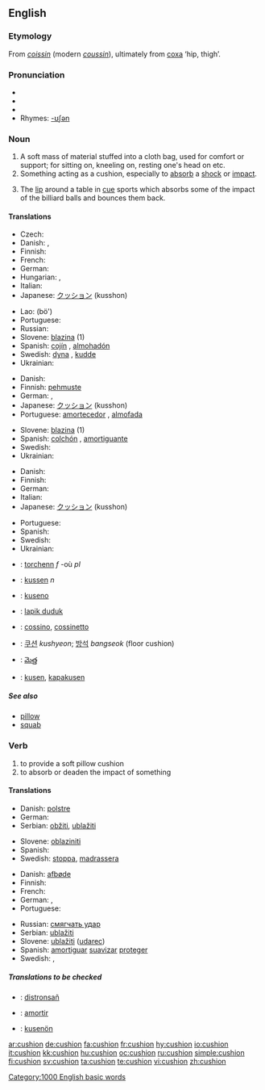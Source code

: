{{wikipedia}}
==English==

===Etymology===
From {{OF.}} ''[[coissin]]'' (modern ''[[coussin]]''), ultimately from {{L.}} [[coxa]] ‘hip, thigh’.

===Pronunciation===
* {{IPA|/ˈkʊʃən/}}
* {{SAMPA|/"kUS=@n/}}
* {{audio|en-us-cushion.ogg|Audio (US)}}
* Rhymes: [[Rhymes:English:-ʊʃən|-ʊʃən]]

===Noun===
{{en-noun}}

# A soft mass of material stuffed into a cloth bag, used for comfort or support; for sitting on, kneeling on, resting one's head on etc.
# Something acting as a cushion, especially to [[absorb]] a [[shock]] or [[impact]].
# {{context|sports|billiards|snooker|pool}} The [[lip]] around a table in [[cue]] sports which absorbs some of the impact of the billiard balls and bounces them back.

====Translations====
{{trans-top|soft material in cloth bag}}
* Czech: {{t-|cs|polštář|m}}
* Danish: {{t+|da|pude|c}}, {{t-|da|hynde|c}}
* Finnish: {{t+|fi|tyyny}}
* French: {{t+|fr|coussin|m}}
* German: {{t+|de|Kissen|n}}
* Hungarian: {{t+|hu|párna}}, {{t|hu|vánkos}}
* Italian: {{t+|it|cuscino|m}}
* Japanese: [[クッション]] (kusshon)
{{trans-mid}}
* Lao: {{Laoo|[[ເບາະ]]}} (bö')
* Portuguese: {{t+|pt|almofada|f}}
* Russian: {{t+|ru|подушка|f|sc=Cyrl}}
* Slovene: [[blazina]] {{f}} (1)
* Spanish: [[cojín]] {{m}}, [[almohadón]] {{m}}
* Swedish: [[dyna]] {{c}}, [[kudde]] {{c}}
* Ukrainian: {{t-|uk|подушка|f|tr=podúška|sc=Cyrl|xs=Ukrainian}}
{{trans-bottom}}

{{trans-top|absorbent or protective item}}
* Danish: {{t-|da|bande|c}}
* Finnish: [[pehmuste]]
* German: {{t+|de|Puffer|n}}, {{t-|de|Polster|n}}
* Japanese: [[クッション]] (kusshon)
* Portuguese: [[amortecedor]] {{m}}, [[almofada]] {{f}}
{{trans-mid}}
* Slovene: [[blazina]] {{f}} (1)
* Spanish: [[colchón]] {{m}}, [[amortiguante]] {{m}}
* Swedish: {{t+|sv|kudde|c}}
* Ukrainian: {{t|uk|буфер|m|tr=búfer|sc=Cyrl|xs=Ukrainian}}
{{trans-bottom}}

{{trans-top|in cue sports}}
* Danish: {{t-|da|bande|c}}
* Finnish: {{t+|fi|valli}}
* German: {{t+|de|Bande|f}}
* Italian: {{t+|it|sponda|f}}
* Japanese: [[クッション]] (kusshon)
{{trans-mid}}
* Portuguese: {{t+|pt|tabela|f}}
* Spanish: {{t-|es|banda|f}}
* Swedish: {{t-|sv|vall|c}}
* Ukrainian: {{t-|uk|борт|m|tr=bort|sc=Cyrl|xs=Ukrainian}}
{{trans-bottom}}

{{checktrans-top}}
* {{ttbc|Breton}}: [[torchenn]] ''f'' -où ''pl''
* {{ttbc|Dutch}}: [[kussen]] ''n''
* {{ttbc|Esperanto}}: [[kuseno]]
* {{ttbc|Indonesian}}: [[lapik duduk]]
{{checktrans-mid}}
* {{ttbc|Interlingua}}: [[cossino]], [[cossinetto]]
* {{ttbc|Korean}}: [[쿠션]] ''kushyeon''; [[방석]] ''bangseok'' (floor cushion)
* {{ttbc|Telugu}}: [[మెత్త]]
* {{ttbc|Volapük}}: [[kusen]], [[kapakusen]]
{{checktrans-bottom}}

=====See also=====
* [[pillow]]
* [[squab]]

===Verb===
{{en-verb}}

# to provide a soft pillow cushion
# to absorb or deaden the impact of something

====Translations====
{{trans-top|provide cushion}}
* Danish: [[polstre]]
* German: {{t+|de|polstern}}
* Serbian: [[obžiti]], [[ublažiti]]
{{trans-mid}}
* Slovene: [[oblaziniti]]
* Spanish: {{t+|es|amortiguar}}
* Swedish: [[stoppa]], [[madrassera]]
{{trans-bottom}}

{{trans-top|absorb impact}}
* Danish: [[afbøde]]
* Finnish: {{t-|fi|pehmentää}}
* French: {{t+|fr|amortir}}
* German: {{t+|de|abdämpfen}}, {{t+|de|abfedern}}
* Portuguese: {{t+|pt|amortecer}}
{{trans-mid}}
* Russian: [[смягчать удар]]
* Serbian: [[ublažiti]]
* Slovene: [[ublažiti]] ([[udarec]])
* Spanish: [[amortiguar]] [[suavizar]] [[proteger]]
* Swedish: {{t+|sv|dämpa}}, {{t+|sv|mildra}}
{{trans-bottom}}

=====Translations to be checked=====
{{checktrans}}
* {{ttbc|Breton}}: [[distronsañ]]
* {{ttbc|Interlingua}}: [[amortir]]
* {{ttbc|Volapük}}: [[kusenön]]

[[Category:1000 English basic words]]

[[ar:cushion]]
[[de:cushion]]
[[fa:cushion]]
[[fr:cushion]]
[[hy:cushion]]
[[io:cushion]]
[[it:cushion]]
[[kk:cushion]]
[[hu:cushion]]
[[oc:cushion]]
[[ru:cushion]]
[[simple:cushion]]
[[fi:cushion]]
[[sv:cushion]]
[[ta:cushion]]
[[te:cushion]]
[[vi:cushion]]
[[zh:cushion]]